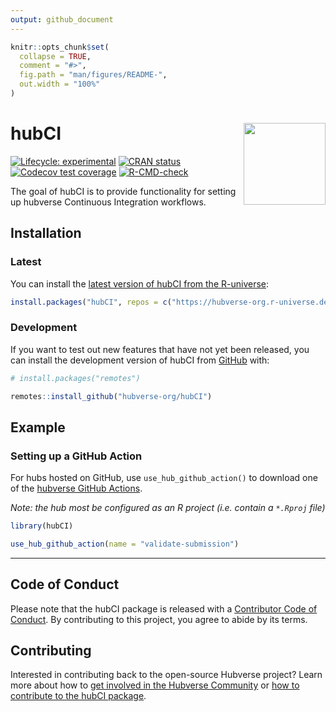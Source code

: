 ```yaml
---
output: github_document
---
```


<!-- README.md is generated from README.Rmd. Please edit that file -->

```r
knitr::opts_chunk$set(
  collapse = TRUE,
  comment = "#>",
  fig.path = "man/figures/README-",
  out.width = "100%"
)
```

# hubCI <img src="man/figures/logo.png" align="right" height="131" alt="" />

<!-- badges: start -->

[![Lifecycle: experimental](https://img.shields.io/badge/lifecycle-experimental-orange.svg)](https://lifecycle.r-lib.org/articles/stages.html#experimental)
[![CRAN status](https://www.r-pkg.org/badges/version/hubCI)](https://CRAN.R-project.org/package=hubCI)
[![Codecov test coverage](https://codecov.io/gh/hubverse-org/hubCI/branch/main/graph/badge.svg)](https://app.codecov.io/gh/hubverse-org/hubCI?branch=main)
[![R-CMD-check](https://github.com/hubverse-org/hubCI/actions/workflows/R-CMD-check.yaml/badge.svg)](https://github.com/hubverse-org/hubCI/actions/workflows/R-CMD-check.yaml)

<!-- badges: end -->

The goal of hubCI is to provide functionality for setting up hubverse Continuous Integration workflows.

## Installation

### Latest

You can install the [latest version of hubCI from the R-universe](https://hubverse-org.r-universe.dev/hubCI):

```r
install.packages("hubCI", repos = c("https://hubverse-org.r-universe.dev", "https://cloud.r-project.org"))
```

### Development

If you want to test out new features that have not yet been released, you can install the development version of hubCI from [GitHub](https://github.com/) with:

```r
# install.packages("remotes")

remotes::install_github("hubverse-org/hubCI")
```

## Example

### Setting up a GitHub Action

For hubs hosted on GitHub, use `use_hub_github_action()` to download one of the [hubverse GitHub Actions](https://github.com/hubverse-org/hubverse-actions).

*Note: the hub most be configured as an R project (i.e. contain a `*.Rproj` file)*

```r
library(hubCI)

use_hub_github_action(name = "validate-submission")
```

***

## Code of Conduct

Please note that the hubCI package is released with a [Contributor Code of Conduct](.github/CODE_OF_CONDUCT.md). By contributing to this project, you agree to abide by its terms.

## Contributing

Interested in contributing back to the open-source Hubverse project?
Learn more about how to [get involved in the Hubverse Community](https://hubverse.io/en/latest/overview/contribute.html) or [how to contribute to the hubCI package](.github/CONTRIBUTING.md).



